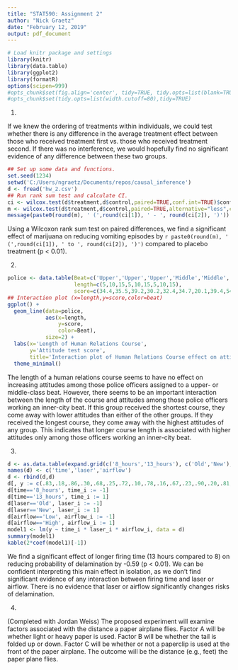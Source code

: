 ```yaml
---
title: "STAT590: Assignment 2"
author: "Nick Graetz"
date: "February 12, 2019"
output: pdf_document
---
```

  
```r
# Load knitr package and settings
library(knitr)
library(data.table)
library(ggplot2)
library(formatR)
options(scipen=999)
#opts_chunk$set(fig.align='center', tidy=TRUE, tidy.opts=list(blank=TRUE, width.cutoff=40), warning=FALSE,message=FALSE)
#opts_chunk$set(tidy.opts=list(width.cutoff=80),tidy=TRUE)
```

\large
1. 
\linebreak

If we knew the ordering of treatments within individuals, we could test whether there is any difference in the average treatment effect between those who received treatment first vs. those who received treatment second. If there was no interference, we would hopefully find no significant evidence of any difference between these two groups.  

\small
```r
## Set up some data and functions.
set.seed(1234)
setwd('C:/Users/ngraetz/Documents/repos/causal_inference')
d <- fread('hw_2.csv')
## Run rank sum test and calculate CI.
ci <- wilcox.test(d$treatment,d$control,paired=TRUE,conf.int=TRUE)$conf.int
m <- wilcox.test(d$treatment,d$control,paired=TRUE,alternative="less",conf.int=TRUE)$estimate
message(paste0(round(m), ' (',round(ci[1]), ' - ', round(ci[2]), ')'))
```

\large
Using a Wilcoxon rank sum test on paired differences, we find a significant effect of marijuana on reducing vomiting episodes by `r paste0(round(m), ' (',round(ci[1]), ' to ', round(ci[2]), ')')` compared to placebo treatment (p < 0.01).  

\large
2. 
\linebreak

\small
```r
police <- data.table(Beat=c('Upper','Upper','Upper','Middle','Middle','Middle','Inner','Inner','Inner'),
                     length=c(5,10,15,5,10,15,5,10,15),
                     score=c(34.4,35.5,39.2,30.2,32.4,34.7,20.1,39.4,54.3))
## Interaction plot (x=length,y=score,color=beat)
ggplot() +
  geom_line(data=police,
            aes(x=length,
                y=score,
                color=Beat),
            size=2) + 
  labs(x='Length of Human Relations Course',
       y='Attitude test score',
       title='Interaction plot of Human Relations Course effect on attitude scores by officer beat assignment') + 
  theme_minimal()
```

\large
The length of a human relations course seems to have no effect on increasing attitudes among those police officers assigned to a upper- or middle-class beat. However, there seems to be an important interaction between the length of the course and attitudes among those police officers working an inner-city beat. If this group received the shortest course, they come away with lower attitudes than either of the other groups. If they received the longest course, they come away with the highest attitudes of any group. This indicates that longer course length is associated with higher attitudes only among those officers working an inner-city beat.  

\large
3. 
\linebreak

\small
```r
d <- as.data.table(expand.grid(c('8_hours','13_hours'), c('Old','New'), c('Low','High')))
names(d) <- c('time','laser','airflow')
d <- rbind(d,d)
d[, y := c(.83,.18,.86,.30,.68,.25,.72,.10,.78,.16,.67,.23,.90,.20,.81,.14)]
d[time=='8_hours', time_i := -1]
d[time=='13_hours', time_i := 1]
d[laser=='Old', laser_i := -1]
d[laser=='New', laser_i := 1]
d[airflow=='Low', airflow_i := -1]
d[airflow=='High', airflow_i := 1]
model1 <- lm(y ~ time_i * laser_i * airflow_i, data = d)
summary(model1)
kable(2*coef(model1)[-1])
```

\large
We find a significant effect of longer firing time (13 hours compared to 8) on reducing probability of delamination by -0.59 (p < 0.01). We can be confident interpreting this main effect in isolation, as we don't find significant evidence of any interaction between firing time and laser or airflow. There is no evidence that laser or airflow significantly changes risks of delamination.  

\large
4. 
\linebreak

(Completed with Jordan Weiss) The proposed experiment will examine factors associated with the distance a paper airplane flies. Factor A will be whether light or heavy paper is used. Factor B will be whether the tail is folded up or down. Factor C will be whether or not a paperclip is used at the front of the paper airplane. The outcome will be the distance (e.g., feet) the paper plane flies.
